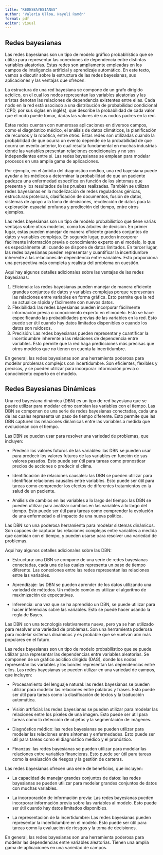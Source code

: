```yaml
---
title: "REDESBAYESIANAS"
author: "Valeria Ulloa, Nayeli Ramón"
format: pdf
editor: visual
---
```


## Redes bayesianas

Las redes bayesianas son un tipo de modelo gráfico probabilístico que se utiliza para representar las conexiones de dependencia entre distintas variables aleatorias. Estas redes son ampliamente empleadas en los campos de inteligencia artificial y aprendizaje automático. En este texto, vamos a discutir sobre la estructura de las redes bayesianas, sus aplicaciones y las ventajas que ofrecen.

La estructura de una red bayesiana se compone de un grafo dirigido acíclico, en el cual los nodos representan las variables aleatorias y las aristas denotan las relaciones de dependencia existentes entre ellas. Cada nodo en la red está asociado a una distribución de probabilidad condicional (CPD, por sus siglas en inglés), que describe la probabilidad de cada valor que el nodo puede tomar, dadas las valores de sus nodos padres en la red.

Estas redes cuentan con numerosas aplicaciones en diversos campos, como el diagnóstico médico, el análisis de datos climáticos, la planificación de recursos y la robótica, entre otros. Estas redes son utilizadas cuando la probabilidad de que ocurra un evento depende de la probabilidad de que ocurra un evento anterior, lo cual resulta fundamental en muchas industrias donde las variables presentan relaciones condicionales y no son independientes entre sí. Las redes bayesianas se emplean para modelar procesos en una amplia gama de aplicaciones.

Por ejemplo, en el ámbito del diagnóstico médico, una red bayesiana puede ayudar a los médicos a determinar la probabilidad de que un paciente padezca una enfermedad específica en función de los síntomas que presenta y los resultados de las pruebas realizadas. También se utilizan redes bayesianas en la modelización de redes reguladoras génicas, estructuras proteicas, clasificación de documentos, fusión de datos, sistemas de apoyo a la toma de decisiones, recolección de datos para la exploración espacial profunda y predicción del tiempo, entre otros ejemplos.

Las redes bayesianas son un tipo de modelo probabilístico que tiene varias ventajas sobre otros modelos, como los árboles de decisión. En primer lugar, estas pueden manejar de manera eficiente grandes conjuntos de datos y variables complejas. En segundo lugar, pueden incorporar fácilmente información previa o conocimiento experto en el modelo, lo que es especialmente útil cuando se dispone de datos limitados. En tercer lugar, las redes bayesianas pueden representar y cuantificar la incertidumbre inherente a las relaciones de dependencia entre variables. Esto proporciona una perspectiva más completa y realista del problema en cuestión.

Aquí hay algunos detalles adicionales sobre las ventajas de las redes bayesianas:

1.  Eficiencia: las redes bayesianas pueden manejar de manera eficiente grandes conjuntos de datos y variables complejas porque representan las relaciones entre variables en forma gráfica. Esto permite que la red se actualice rápida y fácilmente con nuevos datos.
2.  Flexibilidad: las redes bayesianas pueden incorporar fácilmente información previa o conocimiento experto en el modelo. Esto se hace especificando las probabilidades previas de las variables en la red. Esto puede ser útil cuando hay datos limitados disponibles o cuando los datos son ruidosos.
3.  Precisión: Las redes bayesianas pueden representar y cuantificar la incertidumbre inherente a las relaciones de dependencia entre variables. Esto permite que la red haga predicciones más precisas que otros modelos que no tienen en cuenta la incertidumbre.

En general, las redes bayesianas son una herramienta poderosa para modelar problemas complejos con incertidumbre. Son eficientes, flexibles y precisos, y se pueden utilizar para incorporar información previa o conocimiento experto en el modelo.

## Redes Bayesianas Dinámicas

Una red bayesiana dinámica (DBN) es un tipo de red bayesiana que se puede utilizar para modelar cómo cambian las variables con el tiempo. Las DBN se componen de una serie de redes bayesianas conectadas, cada una de las cuales representa un paso de tiempo diferente. Esto permite que las DBN capturen las relaciones dinámicas entre las variables a medida que evolucionan con el tiempo.

Las DBN se pueden usar para resolver una variedad de problemas, que incluyen:

-   Predecir los valores futuros de las variables: las DBN se pueden usar para predecir los valores futuros de las variables en función de sus valores pasados. Esto puede ser útil para tareas como pronosticar precios de acciones o predecir el clima.

-   Identificación de relaciones causales: las DBN se pueden utilizar para identificar relaciones causales entre variables. Esto puede ser útil para tareas como comprender los efectos de diferentes tratamientos en la salud de un paciente.

-   Análisis de cambios en las variables a lo largo del tiempo: las DBN se pueden utilizar para analizar cambios en las variables a lo largo del tiempo. Esto puede ser útil para tareas como comprender la evolución de una enfermedad o el impacto de una nueva política.

Las DBN son una poderosa herramienta para modelar sistemas dinámicos. Son capaces de capturar las relaciones complejas entre variables a medida que cambian con el tiempo, y pueden usarse para resolver una variedad de problemas.

Aquí hay algunos detalles adicionales sobre las DBN:

-   Estructura: una DBN se compone de una serie de redes bayesianas conectadas, cada una de las cuales representa un paso de tiempo diferente. Las conexiones entre las redes representan las relaciones entre las variables.

-   Aprendizaje: las DBN se pueden aprender de los datos utilizando una variedad de métodos. Un método común es utilizar el algoritmo de maximización de expectativas.

-   Inferencia: una vez que se ha aprendido un DBN, se puede utilizar para hacer inferencias sobre las variables. Esto se puede hacer usando la regla de Bayes.

Las DBN son una tecnología relativamente nueva, pero ya se han utilizado para resolver una variedad de problemas. Son una herramienta poderosa para modelar sistemas dinámicos y es probable que se vuelvan aún más populares en el futuro.

Las redes bayesianas son un tipo de modelo probabilístico que se puede utilizar para representar las dependencias entre variables aleatorias. Se componen de un gráfico acíclico dirigido (DAG), donde los nodos representan las variables y los bordes representan las dependencias entre ellos. Las redes bayesianas se pueden utilizar en una variedad de campos, que incluyen:

-   Procesamiento del lenguaje natural: las redes bayesianas se pueden utilizar para modelar las relaciones entre palabras y frases. Esto puede ser útil para tareas como la clasificación de textos y la traducción automática.

-   Visión artificial: las redes bayesianas se pueden utilizar para modelar las relaciones entre los píxeles de una imagen. Esto puede ser útil para tareas como la detección de objetos y la segmentación de imágenes.

-   Diagnóstico médico: las redes bayesianas se pueden utilizar para modelar las relaciones entre síntomas y enfermedades. Esto puede ser útil para tareas como el diagnóstico médico y el pronóstico.

-   Finanzas: las redes bayesianas se pueden utilizar para modelar las relaciones entre variables financieras. Esto puede ser útil para tareas como la evaluación de riesgos y la gestión de carteras.

Las redes bayesianas ofrecen una serie de beneficios, que incluyen:

-   La capacidad de manejar grandes conjuntos de datos: las redes bayesianas se pueden utilizar para modelar grandes conjuntos de datos con muchas variables.

-   La incorporación de información previa: Las redes bayesianas pueden incorporar información previa sobre las variables al modelo. Esto puede ser útil cuando hay datos limitados disponibles.

-   La representación de la incertidumbre: Las redes bayesianas pueden representar la incertidumbre en el modelo. Esto puede ser útil para tareas como la evaluación de riesgos y la toma de decisiones.

En general, las redes bayesianas son una herramienta poderosa para modelar las dependencias entre variables aleatorias. Tienen una amplia gama de aplicaciones en una variedad de campos.
